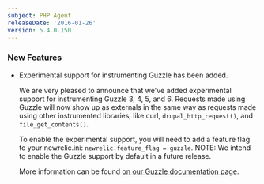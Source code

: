```yaml
---
subject: PHP Agent
releaseDate: '2016-01-26'
version: 5.4.0.150
---
```


### New Features

* Experimental support for instrumenting Guzzle has been added.

  We are very pleased to announce that we've added experimental support for instrumenting Guzzle 3, 4, 5, and 6. Requests made using Guzzle will now show up as externals in the same way as requests made using other instrumented libraries, like curl, `drupal_http_request()`, and `file_get_contents()`.

  To enable the experimental support, you will need to add a feature flag to your newrelic.ini: `newrelic.feature_flag = guzzle`. NOTE: We intend to enable the Guzzle support by default in a future release.

  More information can be found [on our Guzzle documentation page](https://docs.newrelic.com/docs/agents/php-agent/frameworks-libraries/guzzle).

